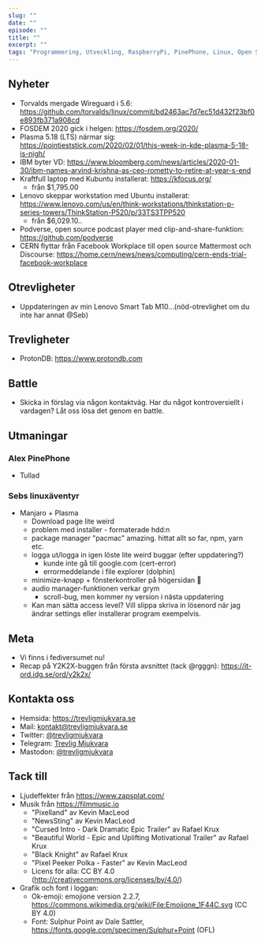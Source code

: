 ```yaml
---
slug: ""
date: ""
episode: ""
title: ""
excerpt: ""
tags: "Programmering, Utveckling, RaspberryPi, PinePhone, Linux, Open Source,"
---
```



<SEO title="" />
<div style="width: 100%;"></div>

## Nyheter

- Torvalds mergade Wireguard i 5.6: https://github.com/torvalds/linux/commit/bd2463ac7d7ec51d432f23bf0e893fb371a908cd
- FOSDEM 2020 gick i helgen: https://fosdem.org/2020/
- Plasma 5.18 (LTS) närmar sig: https://pointieststick.com/2020/02/01/this-week-in-kde-plasma-5-18-is-nigh/
- IBM byter VD: https://www.bloomberg.com/news/articles/2020-01-30/ibm-names-arvind-krishna-as-ceo-rometty-to-retire-at-year-s-end
- Kraftfull laptop med Kubuntu installerat: https://kfocus.org/
  - från $1,795.00
- Lenovo skeppar workstation med Ubuntu installerat: https://www.lenovo.com/us/en/think-workstations/thinkstation-p-series-towers/ThinkStation-P520/p/33TS3TPP520
  - från $6,029.10..
- Podverse, open source podcast player med clip-and-share-funktion: https://github.com/podverse
- CERN flyttar från Facebook Workplace till open source Mattermost och Discourse: https://home.cern/news/news/computing/cern-ends-trial-facebook-workplace

## Otrevligheter

- Uppdateringen av min Lenovo Smart Tab M10...(nöd-otrevlighet om du inte har annat @Seb) 

## Trevligheter

- ProtonDB: https://www.protondb.com 

## Battle

- Skicka in förslag via någon kontaktväg. Har du något kontroversiellt i vardagen? Låt oss lösa det genom en battle.  

## Utmaningar

### Alex PinePhone

- Tullad

### Sebs linuxäventyr

- Manjaro + Plasma
  - Download page lite weird
  - problem med installer - formaterade hdd:n
  - package manager "pacmac" amazing. hittat allt so far, npm, yarn etc.
  - logga ut/logga in igen löste lite weird buggar (efter uppdatering?)
    - kunde inte gå till google.com (cert-error)
    - errormeddelande i file explorer (dolphin)
  - minimize-knapp + fönsterkontroller på högersidan 🤩
  - audio manager-funktionen verkar grym
    - scroll-bug, men kommer ny version i nästa uppdatering
  - Kan man sätta access level? Vill slippa skriva in lösenord när jag ändrar settings eller installerar program exempelvis.


## Meta

- Vi finns i fediversumet nu!
- Recap på Y2K2X-buggen från första avsnittet (tack @rgggn): https://it-ord.idg.se/ord/y2k2x/

## Kontakta oss

- Hemsida: https://trevligmjukvara.se
- Mail: kontakt@trevligmjukvara.se
- Twitter: [@trevligmjukvara](https://twitter.com/trevligmjukvara)
- Telegram: [Trevlig Mjukvara](https://t.me/trevligmjukvara)
- Mastodon: [@trevligmjukvara](https://mastodon.linuxkompis.se/@trevligmjukvara)

## Tack till

- Ljudeffekter från https://www.zapsplat.com/
- Musik från https://filmmusic.io
  - "Pixelland" av Kevin MacLeod
  - "NewsSting" av Kevin MacLeod
  - "Cursed Intro - Dark Dramatic Epic Trailer" av Rafael Krux
  - "Beautiful World - Epic and Uplifting Motivational Trailer" av Rafael Krux
  - "Black Knight" av Rafael Krux
  - "Pixel Peeker Polka - Faster" av Kevin MacLeod
  - Licens för alla: CC BY 4.0 (http://creativecommons.org/licenses/by/4.0/)
- Grafik och font i loggan:
  - Ok-emoji: emojione version 2.2.7, https://commons.wikimedia.org/wiki/File:Emojione_1F44C.svg (CC BY 4.0)
  - Font: Sulphur Point av Dale Sattler, https://fonts.google.com/specimen/Sulphur+Point (OFL)

